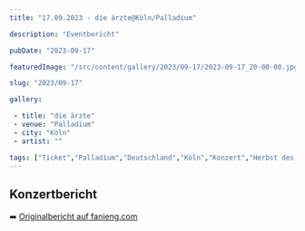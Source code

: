 ```yaml
---
title: "17.09.2023 - die ärzte@Köln/Palladium"

description: "Eventbericht"

pubDate: "2023-09-17"

featuredImage: "/src/content/gallery/2023/09-17/2023-09-17_20-00-00.jpg"

slug: "2023/09-17"

gallery:

 - title: "die ärzte"
 - venue: "Palladium"
 - city: "Köln"
 - artist: ""

tags: ["Ticket","Palladium","Deutschland","Köln","Konzert","Herbst des Lebens","die ärzte","2023"]
---
```

## Konzertbericht

➡️ [Originalbericht auf fanieng.com](https://fanieng.com/2023/09/17/17-09-2023-die-ärzte-köln-palladium)
